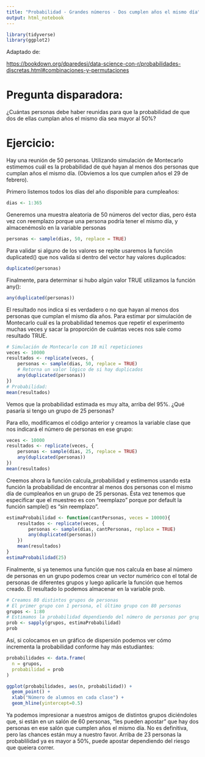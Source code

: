 ```yaml
---
title: "Probabilidad - Grandes números - Dos cumplen años el mismo día"
output: html_notebook
---
```


```r
library(tidyverse)
library(ggplot2)
```

Adaptado de: 

<https://bookdown.org/dparedesi/data-science-con-r/probabilidades-discretas.html#combinaciones-y-permutaciones>

# Pregunta disparadora:

¿Cuántas personas debe haber reunidas para que la probabilidad de que dos de ellas cumplan años el mismo día sea mayor al 50%?

# Ejercicio:

Hay una reunión de 50 personas. Utilizando simulación de Montecarlo estimemos cuál es la probabilidad de qué hayan al menos dos personas que cumplan años el mismo día. (Obviemos a los que cumplen años el 29 de febrero).

Primero listemos todos los días del año disponible para cumpleaños:

```r
dias <- 1:365
```

Generemos una muestra aleatoria de 50 números del vector dias, pero ésta vez con reemplazo porque una persona podría tener el mismo día, y almacenémoslo en la variable personas

```r
personas <- sample(dias, 50, replace = TRUE)
```

Para validar si alguno de los valores se repite usaremos la función duplicated() que nos valida si dentro del vector hay valores duplicados:

```r
duplicated(personas)
```

Finalmente, para determinar si hubo algún valor TRUE utilizamos la función any():

```r
any(duplicated(personas))
```

El resultado nos indica si es verdadero o no que hayan al menos dos personas que cumplan el mismo día años. Para estimar por simulación de Montecarlo cuál es la probabilidad tenemos que repetir el experimento muchas veces y sacar la proporción de cuántas veces nos sale como resultado TRUE.

```r
# Simulación de Montecarlo con 10 mil repeticiones
veces <- 10000
resultados <- replicate(veces, {    
    personas <- sample(dias, 50, replace = TRUE)
    # Retorna un valor lógico de si hay duplicados
    any(duplicated(personas))
})
# Probabilidad:
mean(resultados) 
```

Vemos que la probabilidad estimada es muy alta, arriba del 95%. ¿Qué pasaría si tengo un grupo de 25 personas?

Para ello, modificamos el código anterior y creamos la variable clase que nos indicará el número de personas en ese grupo:

```r
veces <- 10000
resultados <- replicate(veces, {    
    personas <- sample(dias, 25, replace = TRUE)
    any(duplicated(personas))
})
mean(resultados) 
```

Creemos ahora la función calcula_probabilidad y estimemos usando esta función la probabilidad de encontrar al menos dos personas con el mismo día de cumpleaños en un grupo de 25 personas. Ésta vez tenemos que especificar que el muestreo es con "reemplazo" porque por default la función sample() es "sin reemplazo".

```r
estimaProbabilidad <- function(cantPersonas, veces = 10000){
    resultados <- replicate(veces, {
        personas <- sample(dias, cantPersonas, replace = TRUE)
        any(duplicated(personas))
    })
    mean(resultados) 
}
estimaProbabilidad(25)
```

Finalmente, si ya tenemos una función que nos calcula en base al número de personas en un grupo podemos crear un vector numérico con el total de personas de diferentes grupos y luego aplicarle la función que hemos creado. El resultado lo podemos almacenar en la variable prob.

```r
# Creamos 80 distintos grupos de personas
# El primer grupo con 1 persona, el último grupo con 80 personas
grupos <- 1:80
# Estimamos la probabilidad dependiendo del número de personas por grupo
prob <- sapply(grupos, estimaProbabilidad)
prob
```

Así, si colocamos en un gráfico de dispersión podemos ver cómo incrementa la probabilidad conforme hay más estudiantes:

```r
probabilidades <- data.frame(
  n = grupos,
  probabilidad = prob
)

ggplot(probabilidades, aes(n, probabilidad)) +
  geom_point() +
  xlab("Número de alumnos en cada clase") +
  geom_hline(yintercept=0.5)
```

Ya podemos impresionar a nuestros amigos de distintos grupos diciéndoles que, si están en un salón de 60 personas, "les pueden apostar" que hay dos personas en ese salón que cumplen años el mismo día. No es definitiva, pero las chances están muy a nuestro favor. Arriba de 23 personas la probablilidad ya es mayor a 50%, puede apostar dependiendo del riesgo que queiera correr.
